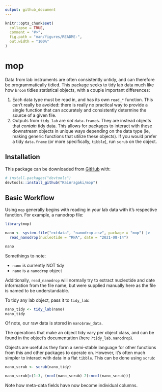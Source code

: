 ```yaml
---
output: github_document
---
```


<!-- README.md is generated from README.Rmd. Please edit that file -->

```r
knitr::opts_chunk$set(
  collapse = TRUE,
  comment = "#>",
  fig.path = "man/figures/README-",
  out.width = "100%"
)
```

# mop

<!-- badges: start -->
<!-- badges: end -->

Data from lab instruments are often consistently untidy, and can therefore be programmatically tidied. This package seeks to tidy lab data much like how `broom` tidies statistical objects, with a couple important differences:

  1. Each data type must be read in, and has its own `read_*` function. This can't really be avoided: there is really no practical way to provide a single function that can accurately and consistently determine the source of a given file.
  2. Outputs from `tidy_lab` are *not* `data.frame`s. They are instead objects that *contain* tidy data. This allows for packages to interact with these downstream objects in unique ways depending on the data type (ie, making generic functions that utilize these objects). If you would prefer a tidy `data.frame` (or more specifically, `tibble`), run `scrub` on the object.

## Installation

This package can be downloaded from [GitHub](https://github.com/) with:

``` r
# install.packages("devtools")
devtools::install_github("KaiAragaki/mop")
```
## Basic Workflow

Using `mop` generally begins with reading in your lab data with it's respective function. For example, a nanodrop file:

```r
library(mop)

nano <- system.file("extdata", "nanodrop.csv", package = "mop") |>
  read_nanodrop(nucleotide = "RNA", date = "2021-08-14")

nano
```

Somethings to note:

- `nano` is currently NOT tidy
- `nano` is a `nanodrop` object

Additionally, `read_nanodrop` will normally try to extract nucleotide and date information from the file name, but were supplied manually here as the file is named to be understandable.

To tidy any lab object, pass it to `tidy_lab`:

```r
nano_tidy <- tidy_lab(nano)
nano_tidy
```
Of note, our raw data is stored in `nano$raw_data`.

The operations that make an object tidy vary per object class, and can be found in the object's documentation (here `?tidy_lab.nanodrop`).

Objects are useful as they form a semi-stable language for other functions from this and other packages to operate on. However, it's often much simpler to interact with data in a flat `tibble`. This can be done using `scrub`:

```r
nano_scrub <- scrub(nano_tidy)

nano_scrub[c(1:3, (ncol(nano_scrub)-2):ncol(nano_scrub))]
```

Note how meta-data fields have now become individual columns.
